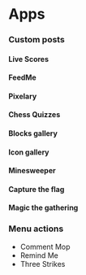 
# Apps

### Custom posts

#### Live Scores

<LiveScoresSoccer />

#### FeedMe

<FeedMe />

#### Pixelary

<Pixelary />

#### Chess Quizzes

<ChessQuizzes />

#### Blocks gallery

<BlocksGallery />

#### Icon gallery

<IconGallery />

#### Minesweeper

<Minesweeper />

#### Capture the flag

<CaptureTheFlag />

#### Magic the gathering

<MagicTheGathering />

### Menu actions

- Comment Mop
- Remind Me
- Three Strikes
